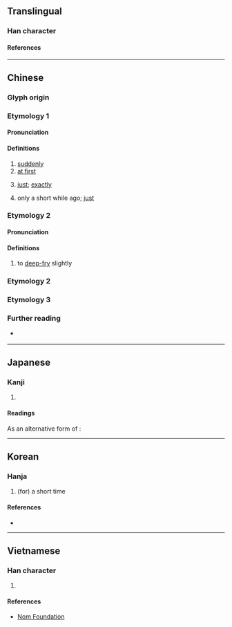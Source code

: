 {{character info/new}}
==Translingual==
{{stroke order|type=animate}}

===Han character===
{{Han char|rn=4|rad=丿|as=04|sn=5|four=80211|canj=HS|ids=⿱𠂉⿰丨二}}

====References====
{{Han ref|kx=0082.060|dkj=00130|dj=0165.220|hdz=10035.030|uh=4E4D}}

----

==Chinese==

===Glyph origin===
{{Han etym}}

===Etymology 1===
{{zh-forms|alt=𠆦}}

====Pronunciation====
{{zh-pron
|m=zhà
|c=zaa3,zaa6
|h=
|md=cá/câ/ciáh/ciá
|mn=xm,qz:chā/xm,qz:chà/zz:chèe
|w=
|mc=y
|oc=y
|ma=
|cat=adv
}}
{{attn|cdo|split pron?}}

====Definitions====
{{zh-hanzi}}

# [[suddenly]]
# [[at first]]
# {{lb|zh|Min Dong}} [[just]]; [[exactly]]
# {{lb|zh|Min Dong}} only a short while ago; [[just]]

===Etymology 2===
{{zh-forms|alt=蘸}}

====Pronunciation====
{{zh-pron
|mn=chàⁿ
|cat=n
}}

====Definitions====
{{zh-hanzi}}

# {{lb|zh|Min Nan}} to [[deep-fry]] slightly

===Etymology 2===
{{zh-see|作|v}}

===Etymology 3===
{{zh-see|榨|ss}}

===Further reading===
* {{qualifier|Min Nan}} {{thcwd|1307}}

----

==Japanese==

===Kanji===
{{ja-kanji|grade=|rs=丿04}}

# {{rfdef|ja|sort=丿04}}

====Readings====
{{ja-readings
|goon=じゃ
|kanon=さ
|kun=たちま-ち, なが-ら
}}

As an alternative form of {{m|ja|作}}:
{{ja-readings
|goon=さく
|kanon=さく
|kun=お-こる
}}

----

==Korean==

===Hanja===
{{ko-hanja|hangeul=사|rv=sa|mr=sa|y=sa|eumhun=잠깐|ehrv=jamkkan|ehmr=chamkkan|ehy=}}

# (for) a short time

====References====
* {{Hanja ref|nav=9706}}

----

==Vietnamese==

===Han character===
{{vi-readings|rs=丿04|reading=[[chạ]], [[sạ]], [[cha]], [[sã]]}}

# {{rfdef|vi|sort=丿04}}

====References====
* [http://nomfoundation.org/common/nom_details.php?codepoint=4e4d Nom Foundation]

{{cln|vi|Han tu}}